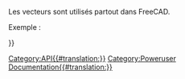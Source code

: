 <languages/>

{{VeryImportantMessage|(Octobre 2019) Ne modifiez pas cette page. L'information est incomplète et obsolète. Pour la dernière API, consultez la [https://www.freecadweb.org/api documentation de l'API générée automatiquement], ou générez la documentation vous-même, voir [[Source_documentation/fr|Documentation du code source]].}}

Les vecteurs sont utilisés partout dans FreeCAD.

Exemple :
{{Code|code=
v=FreeCAD.Vector()
v=FreeCAD.Vector(1,0,0)
v=FreeCAD.Base.Vector()
v2 = FreeCAD.Vector(3,2,-5)
v3 = v.add(v2)
print v3.Length
}}

{{APIProperty|Length|renvoie la longueur du vecteur.}} 
{{APIFunction|add|Vector|ajoute un autre vecteur à celui-ci|vecteur}}
{{APIFunction|distanceToPoint|Vector|la distance entre ce vecteur et un autre.|virgule flottante}}
{{APIFunction |cross|Vector|le produit croisé entre ce vecteur et un autre.|vecteur}}
{{APIFunction|distanceToLine|Vector1, Vector2|la distance entre le vecteur et une ligne passant par Vecteur1 dans la direction Vecteur2.|virgule flottante}}
{{APIFunction|distanceToLineSegment|Vector1,Vector2|un vecteur au point le plus proche sur un segment de ligne de Vector1 à Vector2.|vecteur}}
{{APIFunction|distanceToPlane|Vector1, Vector2|la distance entre le vecteur et un plan défini par un point et une normale.|virgule flottante}}
{{APIFunction|dot|Vector|le produit scalaire entre deux vecteurs.|virgule flottante}} 
{{APIFunction|getAngle|Vector|l'angle en radians entre ce vecteur et un autre.|virgule flottante}} 
{{APIFunction|isEqual|Vector2,tolerance|vérifie si la distance entre les points représentés par ce Vector et Vector2 est inférieure ou égale à la tolérance donnée.|vrai/faux}}
{{APIFunction|isNormal|Vector2,tolerance|vérifie si ce vecteur est normal à Vector2 dans les limites de la tolérance.|vrai/faux}}
{{APIFunction|isOnLineSegment|Vector1,Vector2|vérifie si ce vecteur est sur le segment de ligne généré par Vector1 et Vector2.|vecteur}}
{{APIFunction|isParallel|Vector2,tolerance|vérifie si ce vecteur est parallèle à Vector2 dans la limite de la tolérance.|vrai/faux}}
{{APIFunction|multiply|Float|multiplie (échelles) un vecteur par le facteur donné.|rien}}
{{APIFunction|negative|Vector|renvoie le négatif (opposé) de ce vecteur.|vecteur}}
{{APIFunction|normalize| |normalise un vecteur (fixe sa longueur à 1,0).|rien}}
{{APIFunction|projectToLine|Vector1, Vector2 |projette le vecteur sur une ligne entre Vecteur1 et Vector2.|rien}}
{{APIFunction|projectToPlan|Vector1, Vector2| projette le vecteur sur un plan défini par un point et un normal|rien}}
{{APIFunction|scale|Float,Float,Float|comme multiply, mais permet de spécifier des valeurs différentes pour les directions x, y et z. (échelle non uniforme)|rien}}
{{APIFunction |sub|Vector|soustrait un autre vecteur du premier.|vecteur}} 
{{APIProperty|x|la coordonnée x d'un vecteur.}}
{{APIProperty |y|la coordonnée y d'un vecteur.}} 
{{APIProperty|z|la coordonnée z d'un vecteur.}}

{{Userdocnavi{{#translation:}}}}
[[Category:API{{#translation:}}]]
[[Category:Poweruser Documentation{{#translation:}}]]
{{clear}}